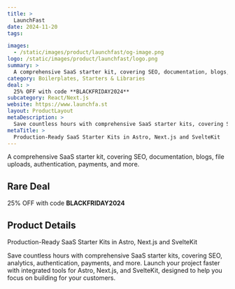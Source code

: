 ```yaml
---
title: >
  LaunchFast
date: 2024-11-20
tags:

images:
  - /static/images/product/launchfast/og-image.png
logo: /static/images/product/launchfast/logo.png
summary: >
  A comprehensive SaaS starter kit, covering SEO, documentation, blogs, file uploads, authentication, payments, and more.
category: Boilerplates, Starters & Libraries
deal: >
  25% OFF with code **BLACKFRIDAY2024**
subcategory: React/Next.js
website: https://www.launchfa.st
layout: ProductLayout
metaDescription: >
  Save countless hours with comprehensive SaaS starter kits, covering SEO, analytics, authentication, payments, and more. Launch your project faster with integrated tools for Astro, Next.js, and SvelteKit, designed to help you focus on building for your customers.
metaTitle: >
  Production-Ready SaaS Starter Kits in Astro, Next.js and SvelteKit
---
```

A comprehensive SaaS starter kit, covering SEO, documentation, blogs, file uploads, authentication, payments, and more.

## Rare Deal

25% OFF with code **BLACKFRIDAY2024**

## Product Details
Production-Ready SaaS Starter Kits in Astro, Next.js and SvelteKit

Save countless hours with comprehensive SaaS starter kits, covering SEO, analytics, authentication, payments, and more. Launch your project faster with integrated tools for Astro, Next.js, and SvelteKit, designed to help you focus on building for your customers.
